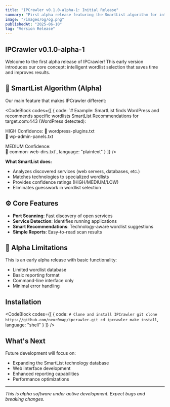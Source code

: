 ---
title: "IPCrawler v0.1.0-alpha-1: Initial Release"
summary: "First alpha release featuring the SmartList algorithm for intelligent wordlist recommendations."
image: "/images/og/og.png"
publishedAt: "2025-06-10"
tag: "Version Release"
---

## IPCrawler v0.1.0-alpha-1

Welcome to the first alpha release of IPCrawler! This early version introduces our core concept: intelligent wordlist selection that saves time and improves results.

## 🧠 SmartList Algorithm (Alpha)

Our main feature that makes IPCrawler different:

<CodeBlock codes={[
  {
    code: `# Example: SmartList finds WordPress and recommends specific wordlists
SmartList Recommendations for target.com:443 (WordPress detected):

HIGH Confidence:
  📁 wordpress-plugins.txt  
  📁 wp-admin-panels.txt
  
MEDIUM Confidence:  
  📁 common-web-dirs.txt`,
    language: "plaintext"
  }
]} />

**What SmartList does:**
- Analyzes discovered services (web servers, databases, etc.)
- Matches technologies to specialized wordlists  
- Provides confidence ratings (HIGH/MEDIUM/LOW)
- Eliminates guesswork in wordlist selection

## ⚙️ Core Features

- **Port Scanning**: Fast discovery of open services
- **Service Detection**: Identifies running applications  
- **Smart Recommendations**: Technology-aware wordlist suggestions
- **Simple Reports**: Easy-to-read scan results

## 🚧 Alpha Limitations

This is an early alpha release with basic functionality:
- Limited wordlist database
- Basic reporting format
- Command-line interface only
- Minimal error handling

## Installation

<CodeBlock codes={[
  {
    code: `# Clone and install IPCrawler
git clone https://github.com/neur0map/ipcrawler.git
cd ipcrawler
make install`,
    language: "shell"
  }
]} />

## What's Next

Future development will focus on:
- Expanding the SmartList technology database
- Web interface development
- Enhanced reporting capabilities
- Performance optimizations

---

*This is alpha software under active development. Expect bugs and breaking changes.*